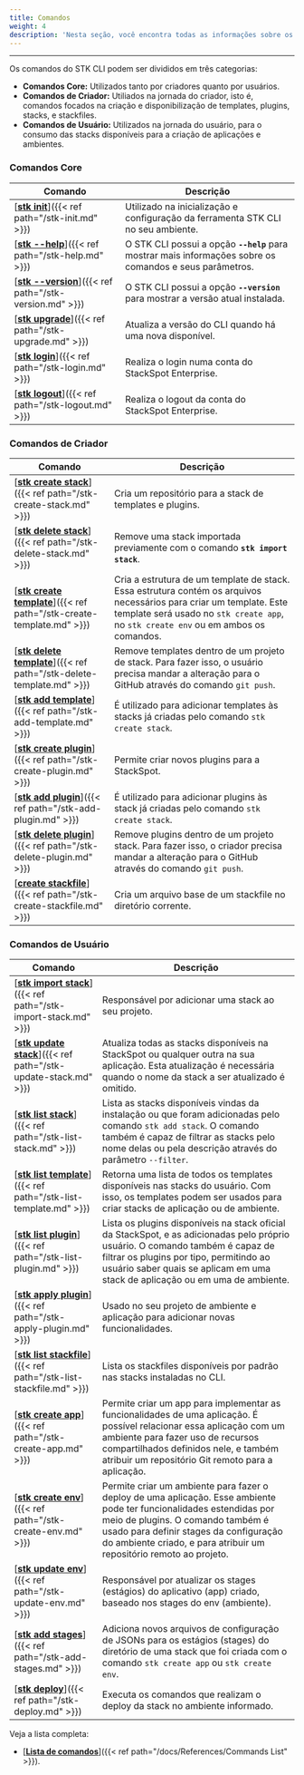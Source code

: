 ```yaml
---
title: Comandos
weight: 4
description: 'Nesta seção, você encontra todas as informações sobre os comandos do STK CLI.'
---
```


---

Os comandos do STK CLI podem ser divididos em três categorias:
- **Comandos Core:** Utilizados tanto por criadores quanto por usuários.
- **Comandos de Criador:** Utiliados na jornada do criador, isto é, comandos focados na criação e disponibilização de templates, plugins, stacks, e stackfiles.
- **Comandos de Usuário:**  Utilizados na jornada do usuário, para o consumo das stacks disponíveis para a criação de aplicações e ambientes.

### **Comandos Core**

Comando   | Descrição
--------- | ------
[<ins>**stk init**</ins>]({{< ref path="/stk-init.md" >}}) | Utilizado na inicialização e configuração da ferramenta STK CLI no seu ambiente.
[<ins>**stk --help**</ins>]({{< ref path="/stk-help.md" >}}) | O STK CLI possui a opção **`--help`** para mostrar mais informações sobre os comandos e seus parâmetros.
[<ins>**stk --version**</ins>]({{< ref path="/stk-version.md" >}}) | O STK CLI possui a opção **`--version`** para mostrar a versão atual instalada.
[<ins>**stk upgrade**</ins>]({{< ref path="/stk-upgrade.md" >}}) | Atualiza a versão do CLI quando há uma nova disponível. 
[<ins>**stk login**</ins>]({{< ref path="/stk-login.md" >}}) | Realiza o login numa conta do StackSpot Enterprise.
[<ins>**stk logout**</ins>]({{< ref path="/stk-logout.md" >}}) | Realiza o logout da conta do StackSpot Enterprise.

### **Comandos de Criador**

Comando   | Descrição
--------- | ------
[<ins>**stk create stack**</ins>]({{< ref path="/stk-create-stack.md" >}}) | Cria um repositório para a stack de templates e plugins.
[<ins>**stk delete stack**</ins>]({{< ref path="/stk-delete-stack.md" >}}) |Remove uma stack importada previamente com o comando **`stk import stack`**. 
[<ins>**stk create template**</ins>]({{< ref path="/stk-create-template.md" >}}) | Cria a estrutura de um template de stack. Essa estrutura contém os arquivos necessários para criar um template. Este template será usado no `stk create app`, no `stk create env` ou em ambos os comandos.
[<ins>**stk delete template**</ins>]({{< ref path="/stk-delete-template.md" >}}) | Remove templates dentro de um projeto de stack. Para fazer isso, o usuário precisa mandar a alteração para o GitHub através do comando `git push`.  
| [<ins>**stk add template**</ins>]({{< ref path="/stk-add-template.md" >}}) | É utilizado para adicionar templates às stacks já criadas pelo comando `stk create stack`. 
[<ins>**stk create plugin**</ins>]({{< ref path="/stk-create-plugin.md" >}}) | Permite criar novos plugins para a StackSpot.  
[<ins>**stk add plugin**</ins>]({{< ref path="/stk-add-plugin.md" >}}) | É utilizado para adicionar plugins às stack já criadas pelo comando `stk create stack`.  
[<ins>**stk delete plugin**</ins>]({{< ref path="/stk-delete-plugin.md" >}}) | Remove plugins dentro de um projeto stack. Para fazer isso, o criador precisa mandar a alteração para o GitHub através do comando `git push`.   
[<ins>**create stackfile**</ins>]({{< ref path="/stk-create-stackfile.md" >}}) | Cria um arquivo base de um stackfile no diretório corrente.  

### **Comandos de Usuário**  

Comando   | Descrição
--------- | ------
[<ins>**stk import stack**</ins>]({{< ref path="/stk-import-stack.md" >}}) | Responsável por adicionar uma stack ao seu projeto.  
[<ins>**stk update stack**</ins>]({{< ref path="/stk-update-stack.md" >}}) | Atualiza todas as stacks disponíveis na StackSpot ou qualquer outra na sua aplicação. Esta atualização é necessária quando o nome da stack a ser atualizado é omitido.  
[<ins>**stk list stack**</ins>]({{< ref path="/stk-list-stack.md" >}}) | Lista as stacks disponíveis vindas da instalação ou que foram adicionadas pelo comando `stk add stack`. O comando também é capaz de filtrar as stacks pelo nome delas ou pela descrição através do parâmetro `--filter`.  
[<ins>**stk list template**</ins>]({{< ref path="/stk-list-template.md" >}})  | Retorna uma lista de todos os templates disponíveis nas stacks do usuário. Com isso, os templates podem ser usados para criar stacks de aplicação ou de ambiente.  
[<ins>**stk list plugin**</ins>]({{< ref path="/stk-list-plugin.md" >}}) | Lista os plugins disponíveis na stack oficial da StackSpot, e as adicionadas pelo próprio usuário. O comando também é capaz de filtrar os plugins por tipo, permitindo ao usuário saber quais se aplicam em uma stack de aplicação ou em uma de ambiente.  
[<ins>**stk apply plugin**</ins>]({{< ref path="/stk-apply-plugin.md" >}}) | Usado no seu projeto de ambiente e aplicação para adicionar novas funcionalidades.  
[<ins>**stk list stackfile**</ins>]({{< ref path="/stk-list-stackfile.md" >}}) | Lista os stackfiles disponíveis por padrão nas stacks instaladas no CLI. 
[<ins>**stk create app**</ins>]({{< ref path="/stk-create-app.md" >}}) | Permite criar um app para implementar as funcionalidades de uma aplicação. É possível relacionar essa aplicação com um ambiente para fazer uso de recursos compartilhados definidos nele, e também atribuir um repositório Git remoto para a aplicação.  
[<ins>**stk create env**</ins>]({{< ref path="/stk-create-env.md" >}}) | Permite criar um ambiente para fazer o deploy de uma aplicação. Esse ambiente pode ter funcionalidades estendidas por meio de plugins. O comando também é usado para definir stages da configuração do ambiente criado, e para atribuir um repositório remoto ao projeto.  
[<ins>**stk update env**</ins>]({{< ref path="/stk-update-env.md" >}}) | Responsável por atualizar os stages (estágios) do aplicativo (app) criado, baseado nos stages do env (ambiente).  
[<ins>**stk add stages**</ins>]({{< ref path="/stk-add-stages.md" >}}) | Adiciona novos arquivos de configuração de JSONs para os estágios (stages) do diretório de uma stack que foi criada com o comando `stk create app` ou `stk create env`.  
[<ins>**stk deploy**</ins>]({{< ref path="/stk-deploy.md" >}}) | Executa os comandos que realizam o deploy da stack no ambiente informado.  

Veja a lista completa:

- [<ins>**Lista de comandos**</ins>]({{< ref path="/docs/References/Commands List" >}}).